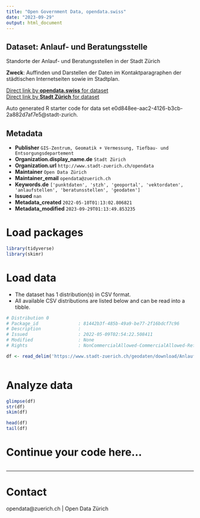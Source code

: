 ```yaml
---
title: "Open Government Data, opendata.swiss"
date: "2023-09-29"
output: html_document
---
```


## Dataset: Anlauf- und Beratungsstelle

Standorte der Anlauf- und Beratungsstellen in der Stadt Zürich

**Zweck**: Auffinden und Darstellen der Daten im Kontaktparagraphen der städtischen Internetseiten sowie im Stadtplan.

[Direct link by **opendata.swiss** for dataset](https://opendata.swiss/de/dataset/anlauf-und-beratungsstelle1)<br>
[Direct link by **Stadt Zürich** for dataset](https://data.stadt-zuerich.ch/dataset/geo_anlauf__und_beratungsstelle)

Auto generated R starter code for data set e0d848ee-aac2-4126-b3cb-2a882d7af7e5@stadt-zurich.

## Metadata

- **Publisher** `GIS-Zentrum, Geomatik + Vermessung, Tiefbau- und Entsorgungsdepartement`
- **Organization.display_name.de** `Stadt Zürich`
- **Organization.url** `http://www.stadt-zuerich.ch/opendata`
- **Maintainer** `Open Data Zürich`
- **Maintainer_email** `opendata@zuerich.ch`
- **Keywords.de** `['punktdaten', 'stzh', 'geoportal', 'vektordaten', 'anlaufstellen', 'beratunsstellen', 'geodaten']`
- **Issued** `nan`
- **Metadata_created** `2022-05-10T01:13:02.806821`
- **Metadata_modified** `2023-09-29T01:13:49.853235`


# Load packages

```r

library(tidyverse)
library(skimr)

```

# Load data

-   The dataset has 1 distribution(s) in CSV format.
-   All available CSV distributions are listed below and can be read into a tibble.

```r

# Distribution 0
# Package_id               : 81442b3f-485b-49a9-be77-2f16bdcf7c96
# Description              : 
# Issued                   : 2022-05-09T02:54:22.508411
# Modified                 : None
# Rights                   : NonCommercialAllowed-CommercialAllowed-ReferenceNotRequired

df <- read_delim('https://www.stadt-zuerich.ch/geodaten/download/Anlauf__und_Beratungsstelle?format=10008')



```

# Analyze data

```r

glimpse(df)
str(df)
skim(df)

head(df)
tail(df)

```

# Continue your code here...

```r

```

------------------------------------------------------------------------

# Contact

opendata@zuerich.ch | Open Data Zürich
